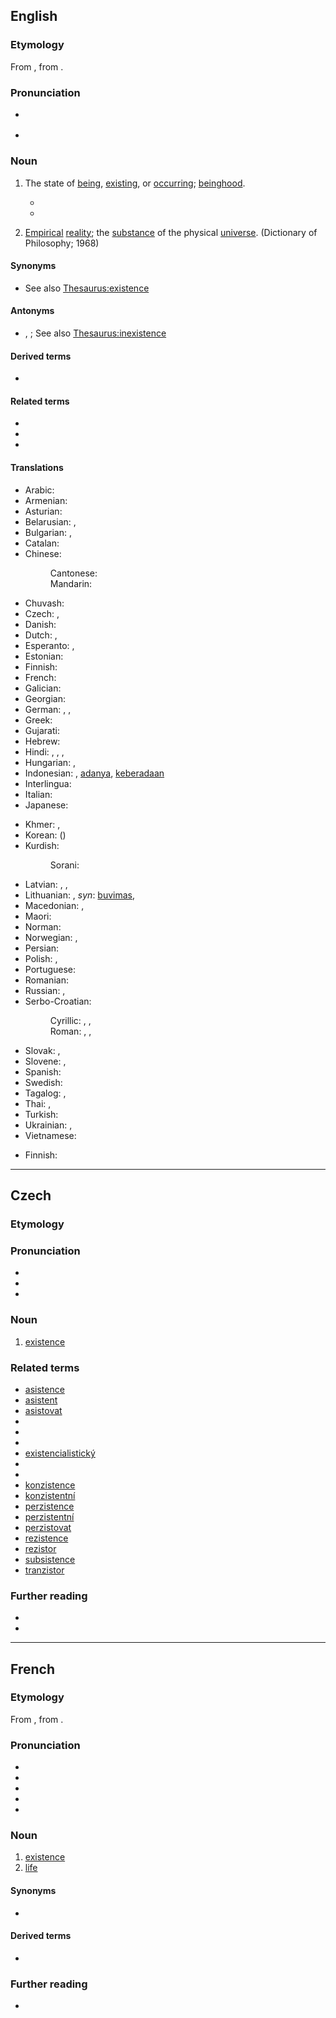 ==English==
{{wikipedia}}

===Etymology===
From {{der|en|fro|existence}}, from {{etyl|LL|en}} {{m|la|existentia||existence}}.

===Pronunciation===
* {{a|US}} {{IPA|/ɛɡ.ˈzɪs.təns/|/ɪɡ.ˈzɪs.təns/|lang=en}}
* {{audio|en-us-existence.ogg|Audio (US, California)|lang=en}}

===Noun===
{{en-noun|~}}

# The state of [[being]], [[exist]]ing, or [[occur]]ring; [[beinghood]].
#: {{syn|en|presence}}
#* {{quote-book|year=1898|author={{w|Winston Churchill (novelist)|Winston Churchill}}
|title={{w|The Celebrity}}|chapter=1
|passage=However, with the dainty volume my quondam friend sprang into fame. At the same time he cast off the '''chrysalis''' of a commonplace '''existence'''.}}
#* {{quote-magazine|year=2012|month=March-April|author={{w|Jeremy Bernstein}}
|volume=100|issue=2|page=146|magazine={{w|American Scientist}}
|title=[http://www.americanscientist.org/issues/feature/2012/2/a-palette-of-particles A Palette of Particles]
|passage=The physics of elementary particles in the 20th century was distinguished by the observation of particles whose '''existence''' had been predicted by theorists sometimes decades earlier.}}
#: {{ux|en|In order to destroy evil, we must first acknowledge its '''existence'''.}}
# [[empirical|Empirical]] [[reality]]; the [[substance]] of the physical [[universe]]. (Dictionary of Philosophy; 1968)

====Synonyms====
* {{sense|state of being}} See also [[Thesaurus:existence]]

====Antonyms====
* {{sense|state of being}} {{l|en|nonexistence}}, {{l|en|nothingness}}; See also [[Thesaurus:inexistence]]

====Derived terms====
* {{l|en|nonexistence}}

====Related terms====
* {{l|en|exist}}
* {{l|en|aseity}}
* {{l|en|existential}}

====Translations====
{{trans-top|state of being, existing, or occurring}}
* Arabic: {{t+|ar|وُجُود|m}}
* Armenian: {{t+|hy|գոյություն}}
* Asturian: {{t|ast|esistencia|f}}
* Belarusian: {{t|be|існава́нне|n|sc=Cyrl}}, {{t|be|быццё|n|sc=Cyrl}}
* Bulgarian: {{t|bg|съществу́ване|n}}, {{t+|bg|битие|n}}
* Catalan: {{t|ca|existència|f}}
* Chinese:
*: Cantonese: {{t|yue|存在|tr=cyun4 zoi6}}
*: Mandarin: {{t+|cmn|存在|tr=cúnzài|sc=Hani}}
* Chuvash: {{t-check|cv|asd|sc=Cyrl}}
* Czech: {{t+|cs|existence|f}}, {{t+|cs|bytí|n}}
* Danish: {{t|da|eksistens}}
* Dutch: {{t+|nl|bestaan|n}}, {{t+|nl|voorkomen|n}}
* Esperanto: {{t|eo|ekzistado}}, {{t|eo|ekzisto}}
* Estonian: {{t|et|olemasolu}}
* Finnish: {{t+|fi|olemassaolo}}
* French: {{t+|fr|existence|f}}
* Galician: {{t+|gl|existencia|f}}
* Georgian: {{t|ka|არსებობა|sc=Geor}}
* German: {{t+|de|Existenz|f}}, {{t+|de|Dasein|n}}, {{t+|de|Sein|n}}
* Greek: {{t+|el|ύπαρξη}}
* Gujarati: {{t|gu|અસ્તિત્વ}}
* Hebrew: {{t|he|קיום|tr=kiyum}}
* Hindi: {{t|hi|astitva|n}}, {{t|hi|sthiti|n}}, {{t+|hi|अस्तित्व|tr=astitva}}, {{t+|hi|भाव|m}}
* Hungarian: {{t+|hu|lét}}, {{t+|hu|létezés}}
* Indonesian: {{t+|id|eksistensi}}, [[ada|adanya]], [[ada|keberadaan]]
* Interlingua: {{t|ia|existentia}}
* Italian: {{t+|it|esistenza|f}}
* Japanese: {{t+|ja|存在|tr=そんざい, sonzaí}}
{{trans-mid}}
* Khmer: {{t|km|ភាពគង់មាន|tr=pʰiep kʊəŋ mien|sc=Khmr}}, {{t+|km|អត្ថិភាព|sc=Khmr|tr=attʰe’pʰiep}}
* Korean: {{t+|ko|존재}} ({{t+|ko|存在|sc=Hani}})
* Kurdish:
*: Sorani: {{t+|ku|بوون}}
* Latvian: {{t|lv|eksistence|f}}, {{t|lv|pastāvēšana|f}}, {{t+|lv|esamība|f}}
* Lithuanian: {{t|lt|egzistavimas}}, ''syn'': [[buvimas]], {{t|lt|egzistencija|f}}
* Macedonian: {{t|mk|постоење|n|sc=Cyrl}}, {{t|mk|битие|n|sc=Cyrl}}
* Maori: {{t|mi|tauoranga}}
* Norman: {{t|nrf|beays|m}}
* Norwegian: {{t|no|eksistens|m}}, {{t+|no|tilværelse|m}}
* Persian: {{t+|fa|هستی|tr=hasti|sc=fa-Arab}}
* Polish: {{t+|pl|egzystencja|f}}, {{t+|pl|istnienie|n}}
* Portuguese: {{t+|pt|existência|f}}
* Romanian: {{t+|ro|existență|f}}
* Russian: {{t+|ru|существова́ние|n}}, {{t+|ru|бытие́|n}} {{qualifier|philosophical, poetical}}
* Serbo-Croatian:
*: Cyrillic: {{t|sh|постојање|n}}, {{t|sh|битисање|n}}, {{t|sh|егзистенција|f}}
*: Roman: {{t+|sh|postojanje|n}}, {{t|sh|bitisanje|n}}, {{t+|sh|egzistencija|f}}
* Slovak: {{t|sk|existencia|f}}, {{t|sk|bytie|n}}
* Slovene: {{t|sl|obstoj|m}}, {{t+|sl|bitje|n}}
* Spanish: {{t+|es|existencia|f}}
* Swedish: {{t+|sv|existens|c}}
* Tagalog: {{t|tl|kamayhan}}, {{t|tl|kamayrunan}}
* Thai: {{t|th|ชีพ|tr=chêep}}, {{t|th|การดำรงอยู่}}
* Turkish: {{t+|tr|varlık}}
* Ukrainian: {{t+|uk|існува́ння|n|sc=Cyrl}}, {{t+|uk|буття́|n|sc=Cyrl}}
* Vietnamese: {{t|vi|sự tồn tại}}
{{trans-bottom}}

{{trans-top|empirical reality}}
* Finnish: {{t+|fi|olevainen}}
{{trans-mid}}
{{trans-bottom}}

----

==Czech==

===Etymology===
{{der|cs|la|sisto}}

===Pronunciation===
* {{cs-IPA}}
* {{audio|Cs-existence.ogg|Audio|lang=cs}}
* {{rhymes|ɛntsɛ|lang=cs}}

===Noun===
{{cs-noun|g=f}}

# [[#English|existence]]

===Related terms===
{{rel-top}}
<!-- from La sisto -->
* [[asistence]]
* [[asistent]]
* [[asistovat]]
* {{l|cs|existenciální}}
* {{l|cs|existencialismus}}
* {{l|cs|existencialista}}
* [[existencialistický]]
* {{l|cs|existenční}}
* {{l|cs|existovat}}
* [[konzistence]]
* [[konzistentní]]
* [[perzistence]]
* [[perzistentní]]
* [[perzistovat]]
* [[rezistence]]
* [[rezistor]]
* [[subsistence]]
* [[tranzistor]]
{{rel-bottom}}

===Further reading===
* {{R:PSJC}}
* {{R:SSJC}}

----

==French==

===Etymology===
From {{inh|fr|fro|existence}}, from {{etyl|LL|fr}} {{m|la|existentia||existence}}.

===Pronunciation===
* {{fr-IPA}}
* {{audio|Fr-existence.ogg|Audio (France, Paris)|lang=fr}}
* {{rhymes|ɑ̃s|lang=fr}}
* {{homophones|existences|lang=fr}}
* {{hyphenation|ex|is|tence|lang=fr}}

===Noun===
{{fr-noun|f}}

# [[#Noun|existence]]
# [[life]]

====Synonyms====
* {{sense|life}} {{l|fr|vie}}

====Derived terms====
* {{l|fr|existentiel}}

===Further reading===
* {{R:TLFi}}
